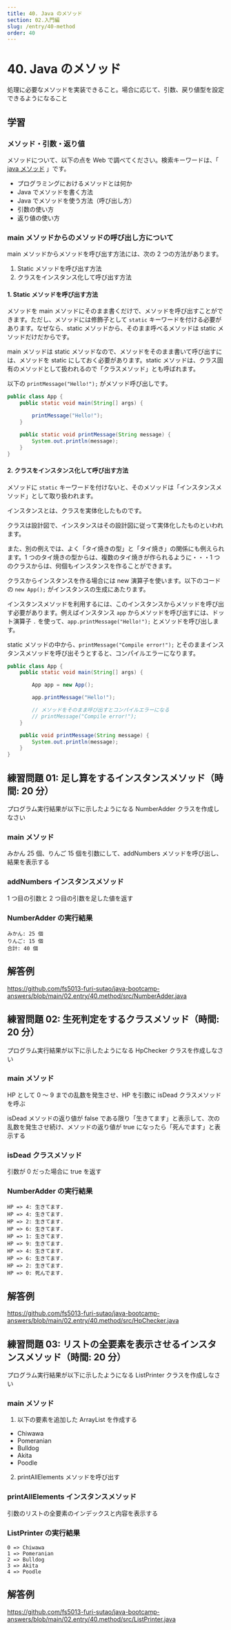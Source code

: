 ```yaml
---
title: 40. Java のメソッド
section: 02.入門編
slug: /entry/40-method
order: 40
---
```


# 40. Java のメソッド

<p class="goal">
  処理に必要なメソッドを実装できること。場合に応じて、引数、戻り値型を設定できるようになること
</p>

## 学習

### メソッド・引数・返り値

メソッドについて、以下の点を Web で調べてください。検索キーワードは、「 [java メソッド](https://www.google.com/search?q=java+メソッド) 」です。

- プログラミングにおけるメソッドとは何か
- Java でメソッドを書く方法
- Java でメソッドを使う方法（呼び出し方）
- 引数の使い方
- 返り値の使い方

### main メソッドからのメソッドの呼び出し方について

main メソッドからメソッドを呼び出す方法には、次の 2 つの方法があります。

1. Static メソッドを呼び出す方法
2. クラスをインスタンス化して呼び出す方法

#### 1. Static メソッドを呼び出す方法

メソッドを main メソッドにそのまま書くだけで、メソッドを呼び出すことができます。ただし、メソッドには修飾子として `static` キーワードを付ける必要があります。なぜなら、static メソッドから、そのまま呼べるメソッドは static メソッドだけだからです。

main メソッドは static メソッドなので、メソッドをそのまま書いて呼び出すには、メソッドを static にしておく必要があります。static メソッドは、クラス固有のメソッドとして扱われるので「クラスメソッド」とも呼ばれます。

以下の `printMessage("Hello!");` がメソッド呼び出しです。

```java title=src/App.java
public class App {
    public static void main(String[] args) {

        printMessage("Hello!");
    }

    public static void printMessage(String message) {
        System.out.println(message);
    }
}
```

#### 2. クラスをインスタンス化して呼び出す方法

メソッドに `static` キーワードを付けないと、そのメソッドは「インスタンスメソッド」として取り扱われます。

インスタンスとは、クラスを実体化したものです。

クラスは設計図で、インスタンスはその設計図に従って実体化したものといわれます。

また、別の例えでは、よく「タイ焼きの型」と「タイ焼き」の関係にも例えられます。1 つのタイ焼きの型からは、複数のタイ焼きが作られるように・・・1 つのクラスからは、何個もインスタンスを作ることができます。

クラスからインスタンスを作る場合には new 演算子を使います。以下のコードの `new App();` がインスタンスの生成にあたります。

インスタンスメソッドを利用するには、このインスタンスからメソッドを呼び出す必要があります。例えばインスタンス `app` からメソッドを呼び出すには、ドット演算子 `.` を使って、`app.printMessage("Hello!");` とメソッドを呼び出します。

static メソッドの中から、`printMessage("Compile error!");` とそのままインスタンスメソッドを呼び出そうとすると、コンパイルエラーになります。

```java title=src/App.java
public class App {
    public static void main(String[] args) {

        App app = new App();

        app.printMessage("Hello!");

        // メソッドをそのまま呼び出すとコンパイルエラーになる
        // printMessage("Compile error!");
    }

    public void printMessage(String message) {
        System.out.println(message);
    }
}
```

## 練習問題 01: 足し算をするインスタンスメソッド（時間: 20 分）

プログラム実行結果が以下に示したようになる NumberAdder クラスを作成しなさい

### main メソッド

みかん 25 個、りんご 15 個を引数にして、addNumbers メソッドを呼び出し、結果を表示する

### addNumbers インスタンスメソッド

1 つ目の引数と 2 つ目の引数を足した値を返す

### NumberAdder の実行結果

```
みかん: 25 個
りんご: 15 個
合計: 40 個
```

## 解答例

https://github.com/fs5013-furi-sutao/java-bootcamp-answers/blob/main/02.entry/40.method/src/NumberAdder.java

## 練習問題 02: 生死判定をするクラスメソッド（時間: 20 分）

プログラム実行結果が以下に示したようになる HpChecker クラスを作成しなさい

### main メソッド

HP として 0 ～ 9 までの乱数を発生させ、HP を引数に isDead クラスメソッドを呼ぶ

isDead メソッドの返り値が false である限り「生きてます」と表示して、次の乱数を発生させ続け、メソッドの返り値が true になったら「死んでます」と表示する

### isDead クラスメソッド

引数が 0 だった場合に true を返す

### NumberAdder の実行結果

```
HP => 4: 生きてます.
HP => 4: 生きてます.
HP => 2: 生きてます.
HP => 6: 生きてます.
HP => 1: 生きてます.
HP => 9: 生きてます.
HP => 4: 生きてます.
HP => 6: 生きてます.
HP => 2: 生きてます.
HP => 0: 死んでます.
```

## 解答例

https://github.com/fs5013-furi-sutao/java-bootcamp-answers/blob/main/02.entry/40.method/src/HpChecker.java

## 練習問題 03: リストの全要素を表示させるインスタンスメソッド（時間: 20 分）

プログラム実行結果が以下に示したようになる ListPrinter クラスを作成しなさい

### main メソッド

1. 以下の要素を追加した ArrayList を作成する

- Chiwawa
- Pomeranian
- Bulldog
- Akita
- Poodle

2. printAllElements メソッドを呼び出す

### printAllElements インスタンスメソッド

引数のリストの全要素のインデックスと内容を表示する

### ListPrinter の実行結果

```
0 => Chiwawa
1 => Pomeranian
2 => Bulldog
3 => Akita
4 => Poodle
```

## 解答例

https://github.com/fs5013-furi-sutao/java-bootcamp-answers/blob/main/02.entry/40.method/src/ListPrinter.java
